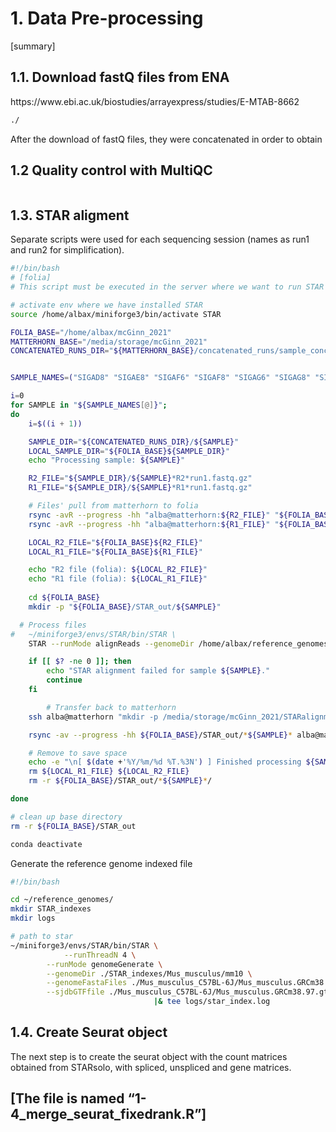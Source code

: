 # 1. Data Pre-processing

[summary]


## 1.1. Download fastQ files from ENA

https://www.ebi.ac.uk/biostudies/arrayexpress/studies/E-MTAB-8662

```{=bash}
#!/bin/bash
# [matterhorn]
# AUTHOR: Alba Mendez Alejandre
# DESCRIPTION: Download the raw fastQ via ftp from ENA. The metadata is stored in the downloaded csv. 
# DATE: 10/06/2024

seq_ids=("run1" "run2")

for seq_number in "${seq_ids[@]}"; do

    # Path to our CSV file
    CSV_FILE="/mnt/D/mcGinn_2021/data_info/${seq_number}_download.csv"

    # Directory where we are going to download the data (bam and fastq)
    DOWNLOAD_DIR="./${seq_number}_run1/${seq_number}_adult_P70"

    # Create the directory if it doesn't exist
    mkdir -p "$DOWNLOAD_DIR"

    # Iterate through each line in the CSV file
    { 
        read # skip header
        while IFS=, read -r name source_name bam_uri R1_fastq_uri R2_fastq_uri I1_fastq_uri # these are the columns of the file
        do
            # Skip header
            if [[ $name == "name" ]]; then
            continue
            fi

            # Ensure the URI is not empty
            if [[ -z $R1_fastq_uri ]]; then
            echo "Empty URI for name: $name"
            continue
            fi

            # Download R1_fastq_uri
            curl -L -o "${DOWNLOAD_DIR}/${name}_$(basename "$R1_fastq_uri")" "$R1_fastq_uri"
            
            if [[ -z $R2_fastq_uri ]]; then
            echo "Empty URI for name: $name"
            continue
            fi

            # Download R2_fastq_uri
            curl -L -o "${DOWNLOAD_DIR}/${name}_$(basename "$R2_fastq_uri")" "$R2_fastq_uri"
            
            if [[ -z $I1_fastq_uri ]]; then
            echo "Empty URI for name: $name"
            continue
            fi

            # Download I1_fastq_uri
            curl -L -o "${DOWNLOAD_DIR}/${name}_$(basename "$I1_fastq_uri")" "$I1_fastq_uri"
        
            if [[ -z $bam_uri ]]; then
            echo "Empty URI for name: $name"
            continue
            fi

        done < "$CSV_FILE"
    }
done

```

```bash
./
```

After the download of fastQ files, they were concatenated in order to obtain 

## 1.2 Quality control with MultiQC

```bash




```





## 1.3. STAR aligment

Separate scripts were used for each sequencing session (names as run1 and run2 for simplification).
```bash
#!/bin/bash
# [folia]
# This script must be executed in the server where we want to run STAR

# activate env where we have installed STAR
source /home/albax/miniforge3/bin/activate STAR

FOLIA_BASE="/home/albax/mcGinn_2021"
MATTERHORN_BASE="/media/storage/mcGinn_2021"
CONCATENATED_RUNS_DIR="${MATTERHORN_BASE}/concatenated_runs/sample_concatenated"


SAMPLE_NAMES=("SIGAD8" "SIGAE8" "SIGAF6" "SIGAF8" "SIGAG6" "SIGAG8" "SIGAH6" "SIGAH8") # list of samples to proccess

i=0
for SAMPLE in "${SAMPLE_NAMES[@]}"; 
do
	i=$((i + 1))

	SAMPLE_DIR="${CONCATENATED_RUNS_DIR}/${SAMPLE}"
	LOCAL_SAMPLE_DIR="${FOLIA_BASE}${SAMPLE_DIR}"
	echo "Processing sample: ${SAMPLE}"

	R2_FILE="${SAMPLE_DIR}/${SAMPLE}*R2*run1.fastq.gz"
	R1_FILE="${SAMPLE_DIR}/${SAMPLE}*R1*run1.fastq.gz"

	# Files' pull from matterhorn to folia
	rsync -avR --progress -hh "alba@matterhorn:${R2_FILE}" "${FOLIA_BASE}"
	rsync -avR --progress -hh "alba@matterhorn:${R1_FILE}" "${FOLIA_BASE}"

	LOCAL_R2_FILE="${FOLIA_BASE}${R2_FILE}"
	LOCAL_R1_FILE="${FOLIA_BASE}${R1_FILE}"

	echo "R2 file (folia): ${LOCAL_R2_FILE}"
    echo "R1 file (folia): ${LOCAL_R1_FILE}"
	
	cd ${FOLIA_BASE}
	mkdir -p "${FOLIA_BASE}/STAR_out/${SAMPLE}"

  # Process files
#	~/miniforge3/envs/STAR/bin/STAR \
	STAR --runMode alignReads --genomeDir /home/albax/reference_genomes/STAR_indexes/Mus_musculus/mm10 --outFileNamePrefix STAR_out/SLX-17937_${SAMPLE} --readFilesCommand zcat --readFilesIn ${LOCAL_R2_FILE} ${LOCAL_R1_FILE} --soloType CB_UMI_Simple --soloCBwhitelist /home/albax/mcGinn_2021/STAR_whitelist/3M-february-2018.txt --soloCBstart 1 --soloCBlen 16 --soloUMIstart 17 --soloUMIlen 12 --soloStrand Forward --soloFeatures Gene GeneFull Velocyto --outSAMattributes NH HI AS nM CR UR CB UB GX GN sM sS sQ --outSAMtype BAM SortedByCoordinate --runThreadN 4

	if [[ $? -ne 0 ]]; then
		echo "STAR alignment failed for sample ${SAMPLE}."
		continue
	fi

        # Transfer back to matterhorn
	ssh alba@matterhorn "mkdir -p /media/storage/mcGinn_2021/STARalignment/${SAMPLE}/"

	rsync -av --progress -hh ${FOLIA_BASE}/STAR_out/*${SAMPLE}* alba@matterhorn:${MATTERHORN_BASE}/STARalignment/${SAMPLE}/

	# Remove to save space
	echo -e "\n[ $(date +'%Y/%m/%d %T.%3N') ] Finished processing ${SAMPLE}"
	rm ${LOCAL_R1_FILE} ${LOCAL_R2_FILE}
	rm -r ${FOLIA_BASE}/STAR_out/*${SAMPLE}*/

done

# clean up base directory
rm -r ${FOLIA_BASE}/STAR_out

conda deactivate

```


Generate the reference genome indexed file

```bash
#!/bin/bash

cd ~/reference_genomes/
mkdir STAR_indexes
mkdir logs

# path to star
~/miniforge3/envs/STAR/bin/STAR \
	        --runThreadN 4 \
		--runMode genomeGenerate \
		--genomeDir ./STAR_indexes/Mus_musculus/mm10 \
		--genomeFastaFiles ./Mus_musculus_C57BL-6J/Mus_musculus.GRCm38.dna.primary_assembly.fa \
		--sjdbGTFfile ./Mus_musculus_C57BL-6J/Mus_musculus.GRCm38.97.gtf \
						        |& tee logs/star_index.log
```


## 1.4. Create Seurat object

The next step is to create the seurat object with the count matrices obtained from STARsolo, with spliced, unspliced and gene matrices.

:::{.callout-note}
## [The file is named "1-4_merge_seurat_fixedrank.R"]
:::
